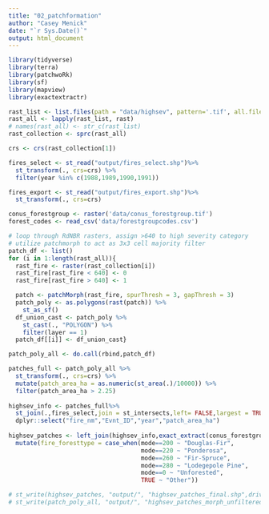 ```yaml
---
title: "02_patchformation"
author: "Casey Menick"
date: "`r Sys.Date()`"
output: html_document
---
```



```r
library(tidyverse)
library(terra)
library(patchwoRk)
library(sf)
library(mapview)
library(exactextractr)
```

```r
rast_list <- list.files(path = "data/highsev", pattern='.tif', all.files=TRUE, full.names=TRUE)
rast_all <- lapply(rast_list, rast)
# names(rast_all) <- str_c(rast_list)
rast_collection <- sprc(rast_all)

crs <- crs(rast_collection[1])
```


```r
fires_select <- st_read("output/fires_select.shp")%>% 
  st_transform(., crs=crs) %>% 
  filter(year %in% c(1988,1989,1990,1991))

fires_export <- st_read("output/fires_export.shp")%>% 
  st_transform(., crs=crs)

conus_forestgroup <- raster('data/conus_forestgroup.tif')
forest_codes <- read_csv('data/forestgroupcodes.csv')
```

```r
# loop through RdNBR rasters, assign >640 to high severity category
# utilize patchmorph to act as 3x3 cell majority filter
patch_df <- list()
for (i in 1:length(rast_all)){
  rast_fire <- raster(rast_collection[i])
  rast_fire[rast_fire < 640] <- 0
  rast_fire[rast_fire > 640] <- 1

  patch <- patchMorph(rast_fire, spurThresh = 3, gapThresh = 3)
  patch_poly <- as.polygons(rast(patch)) %>%
    st_as_sf()
  df_union_cast <- patch_poly %>%
    st_cast(., "POLYGON") %>%
    filter(layer == 1)
  patch_df[[i]] <- df_union_cast}

patch_poly_all <- do.call(rbind,patch_df)
```

```r
patches_full <- patch_poly_all %>% 
  st_transform(., crs=crs) %>% 
  mutate(patch_area_ha = as.numeric(st_area(.)/10000)) %>%
  filter(patch_area_ha > 2.25)
  
highsev_info <- patches_full%>% 
  st_join(.,fires_select,join = st_intersects,left= FALSE,largest = TRUE)%>% 
  dplyr::select("fire_nm","Evnt_ID","year","patch_area_ha")
  
highsev_patches <- left_join(highsev_info,exact_extract(conus_forestgroup,highsev_info, 'mode', append_cols = TRUE, max_cells_in_memory = 3e+08)) %>% 
  mutate(fire_foresttype = case_when(mode==200 ~ "Douglas-Fir",
                                     mode==220 ~ "Ponderosa",
                                     mode==260 ~ "Fir-Spruce",
                                     mode==280 ~ "Lodegepole Pine",
                                     mode==0 ~ "Unforested",
                                     TRUE ~ "Other"))
```


```r
# st_write(highsev_patches, "output/", "highsev_patches_final.shp",driver = 'ESRI Shapefile')
# st_write(patch_poly_all, "output/", "highsev_patches_morph_unfiltered.shp",driver = 'ESRI Shapefile')
```


